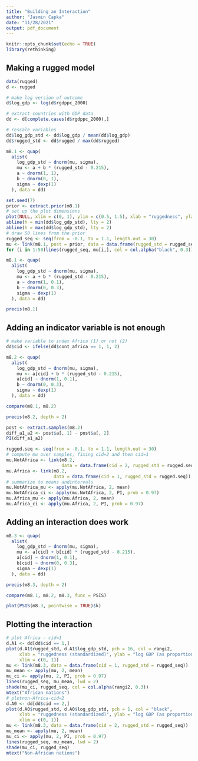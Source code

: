 ```yaml
---
title: "Building an Interaction"
author: "Jasmin Capka"
date: "11/28/2021"
output: pdf_document
---
```


```r
knitr::opts_chunk$set(echo = TRUE)
library(rethinking)
```

## Making a rugged model

```r
data(rugged)
d <- rugged

# make log version of outcome
d$log_gdp <- log(d$rgdppc_2000)

# extract countries with GDP data
dd <- d[complete.cases(d$rgdppc_2000),]

# rescale variables
dd$log_gdp_std <- dd$log_gdp / mean(dd$log_gdp)
dd$rugged_std <- dd$rugged / max(dd$rugged)
```

```r
m8.1 <- quap(
  alist(
    log_gdp_std ~ dnorm(mu, sigma),
    mu <- a + b * (rugged_std - 0.215),
    a ~ dnorm(1, 1),
    b ~ dnorm(0, 1),
    sigma ~ dexp(1)
  ), data = dd)
```

```r
set.seed(7)
prior <- extract.prior(m8.1)
# set up the plot dimensions
plot(NULL, xlim = c(0, 1), ylim = c(0.5, 1.5), xlab = "ruggedness", ylab = "logGDP")
abline(h = min(dd$log_gdp_std), lty = 2)
abline(h = max(dd$log_gdp_std), lty = 2)
# draw 50 lines from the prior
rugged_seq <- seq(from = -0.1, to = 1.1, length.out = 30)
mu <- link(m8.1, post = prior, data = data.frame(rugged_std = rugged_seq))
for (i in 1:50)lines(rugged_seq, mu[i,], col = col.alpha("black", 0.3))
```

```r
m8.1 <- quap(
  alist(
    log_gdp_std ~ dnorm(mu, sigma),
    mu <- a + b * (rugged_std - 0.215),
    a ~ dnorm(1, 0.1),
    b ~ dnorm(0, 0.3),
    sigma ~ dexp(1)
  ), data = dd)

precis(m8.1)
```

## Adding an indicator variable is not enough

```r
# make variable to index Africa (1) or not (2)
dd$cid <- ifelse(dd$cont_africa == 1, 1, 2)
```

```r
m8.2 <- quap(
  alist(
    log_gdp_std ~ dnorm(mu, sigma),
    mu <- a[cid] + b * (rugged_std - 0.215),
    a[cid] ~ dnorm(1, 0.1),
    b ~ dnorm(0, 0.3),
    sigma ~ dexp(1)
  ), data = dd)
```

```r
compare(m8.1, m8.2)

```

```r
precis(m8.2, depth = 2)
```

```r
post <- extract.samples(m8.2)
diff_a1_a2 <- post$a[, 1] - post$a[, 2]
PI(diff_a1_a2)
```

```r
rugged.seq <- seq(from = -0.1, to = 1.1, length.out = 30)
# compute mu over samples, fixing cid=2 and then cid=1
mu.NotAfrica <- link(m8.2,
                     data = data.frame(cid = 2, rugged_std = rugged.seq))
mu.Africa <- link(m8.2,
                  data = data.frame(cid = 1, rugged_std = rugged.seq))
# summarize to means andintervals
mu.NotAfrica_mu <- apply(mu.NotAfrica, 2, mean)
mu.NotAfrica_ci <- apply(mu.NotAfrica, 2, PI, prob = 0.97)
mu.Africa_mu <- apply(mu.Africa, 2, mean)
mu.Africa_ci <- apply(mu.Africa, 2, PI, prob = 0.97)
```


## Adding an interaction does work

```r
m8.3 <- quap(
  alist(
    log_gdp_std ~ dnorm(mu, sigma),
    mu <- a[cid] + b[cid] * (rugged_std - 0.215),
    a[cid] ~ dnorm(1, 0.1),
    b[cid] ~ dnorm(0, 0.3),
    sigma ~ dexp(1)
  ), data = dd)
```

```r
precis(m8.3, depth = 2)
```

```r
compare(m8.1, m8.2, m8.3, func = PSIS)
```

```r
plot(PSIS(m8.3, pointwise = TRUE)$k)
```

## Plotting the interaction

```r
# plot Africa - cid=1
d.A1 <- dd[dd$cid == 1,]
plot(d.A1$rugged_std, d.A1$log_gdp_std, pch = 16, col = rangi2,
     xlab = "ruggedness (standardized)", ylab = "log GDP (as proportion of mean)",
     xlim = c(0, 1))
mu <- link(m8.3, data = data.frame(cid = 1, rugged_std = rugged_seq))
mu_mean <- apply(mu, 2, mean)
mu_ci <- apply(mu, 2, PI, prob = 0.97)
lines(rugged_seq, mu_mean, lwd = 2)
shade(mu_ci, rugged_seq, col = col.alpha(rangi2, 0.3))
mtext("African nations")
# plotnon-Africa-cid=2
d.A0 <- dd[dd$cid == 2,]
plot(d.A0$rugged_std, d.A0$log_gdp_std, pch = 1, col = "black",
     xlab = "ruggedness (standardized)", ylab = "log GDP (as proportion of mean)",
     xlim = c(0, 1))
mu <- link(m8.3, data = data.frame(cid = 2, rugged_std = rugged_seq))
mu_mean <- apply(mu, 2, mean)
mu_ci <- apply(mu, 2, PI, prob = 0.97)
lines(rugged_seq, mu_mean, lwd = 2)
shade(mu_ci, rugged_seq)
mtext("Non-African nations")
```

